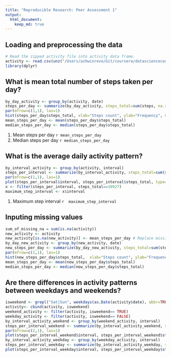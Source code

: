 ```yaml
---
title: "Reproducible Research: Peer Assessment 1"
output: 
  html_document:
    keep_md: true
---
```



## Loading and preprocessing the data
```r
# Read the zipped activity file into activity data frame.
activity <- read.csv(unz("/Users/ashwinrevo/Git/coursera/datasciencecoursera/RepData_PeerAssessment1/Activity.zip", "activity.csv"), header=TRUE)
library(dplyr)
```

## What is mean total number of steps taken per day?
```r
by_day_activity <- group_by(activity, date)
steps_per_day <- summarize(by_day_activity, steps_total=sum(steps, na.rm=TRUE))
par(mfrow=c(1,1), las=1)
hist(steps_per_day$steps_total, xlab="Steps count", ylab="Frequency", main="Histogram of daily step count")
mean_steps_per_day <- mean(steps_per_day$steps_total)
median_steps_per_day <- median(steps_per_day$steps_total)
```
1. Mean steps per day `r mean_steps_per_day` 
2. Median steps per day `r median_steps_per_day`  

## What is the average daily activity pattern?
```r
by_interval_activity <- group_by(activity, interval)
steps_per_interval <- summarize(by_interval_activity, steps_total=sum(steps, na.rm=TRUE))
par(mfrow=c(1,1), las=1)
plot(steps_per_interval$interval, steps_per_interval$steps_total, type="l", xlab="Interval", ylab="Step count")
x <- filter(steps_per_interval, steps_total==10927)
maximum_step_interval <- x$interval
```
1. Maximum step interval `r  maximum_step_interval`

## Inputing missing values
```r
sum_of_missing_na = sum(is.na(activity))
new_activity <- activity
new_activity[is.na(new_activity)] <- mean_steps_per_day # Replace missing values with mean for that day
by_day_new_activity <- group_by(new_activity, date)
new_steps_per_day <- summarize(by_day_new_activity, steps_total=sum(steps, na.rm=TRUE))
par(mfrow=c(1,1), las=1)
hist(new_steps_per_day$steps_total,  xlab="Steps count", ylab="Frequency", main="Histogram of daily step count without NA.")
mean_steps_per_day <- mean(new_steps_per_day$steps_total)
median_steps_per_day <- median(new_steps_per_day$steps_total)
```

## Are there differences in activity patterns between weekdays and weekends?
```r
isweekend <- grepl("Sat|Sun", weekdays(as.Date(activity$date), abbr=TRUE))
activity<- cbind(activity, isweekend)
weekend_activity <- filter(activity, isweekend== TRUE)
weekday_activity <- filter(activity, isweekend== FALSE)
by_interval_activity_weekend <- group_by(weekend_activity, interval)
steps_per_interval_weekend <- summarize(by_interval_activity_weekend, steps_total=sum(steps, na.rm=TRUE))
par(mfrow=c(2,1), las=1)
plot(steps_per_interval_weekend$interval, steps_per_interval_weekend$steps_total, type="l", xlab="Interval", ylab="Step count in weekends")
by_interval_activity_weekday <- group_by(weekday_activity, interval)
steps_per_interval_weekday <- summarize(by_interval_activity_weekday, steps_total=sum(steps, na.rm=TRUE))
plot(steps_per_interval_weekday$interval, steps_per_interval_weekday$steps_total, type="l", xlab="Interval", ylab="Step count in weekday")
```